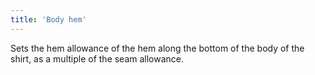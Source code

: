 ```yaml
---
title: 'Body hem'
---
```


Sets the hem allowance of the hem along the bottom of the body of the shirt, as a multiple of the seam allowance.
